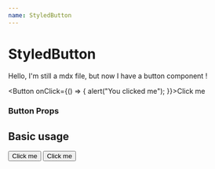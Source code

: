 ```yaml
---
name: StyledButton
---
```


# StyledButton

Hello, I'm still a mdx file, but now I have a button component !

<Button onClick={() => { alert("You clicked me"); }}>Click me</Button>

### Button Props
<Props of={Button} />

## Basic usage

<Playground>
  <Button>Click me</Button>
  <Button kind="secondary">Click me</Button>
</Playground>